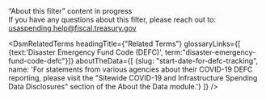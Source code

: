 
<div className="collapsible-sidebar--dsm-wrapper--text-header">“About this filter” content in progress</div>
<div className="collapsible-sidebar--dsm-wrapper--text-section"> 
    If you have any questions about this filter, please reach out to:
    <a href="mailto:usaspending.help@fiscal.treasury.gov?subject=About%20this%20Filter">
        usaspending.help@fiscal.treasury.gov
    </a>
</div>

<DsmRelatedTerms headingTitle={"Related Terms"} glossaryLinks={[
                                                    {text:'Disaster Emergency Fund Code (DEFC)', term:"disaster-emergency-fund-code-defc"}]}
                                                       aboutTheData={[
                                                    {slug: "start-date-for-defc-tracking", name: 'For statements from various agencies about their COVID-19 DEFC reporting, please visit the "Sitewide COVID-19 and Infrastructure Spending Data Disclosures" section of the About the Data module.'}
                                                  ]} />